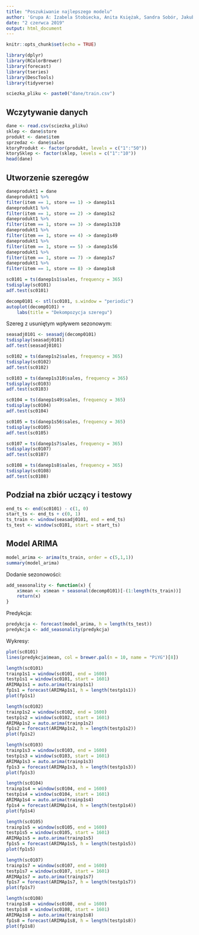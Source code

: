 ```yaml
---
title: "Poszukiwanie najlepszego modelu"
author: 'Grupa A: Izabela Stobiecka, Anita Księżak, Sandra Sobór, Jakub Bujnowicz'
date: "2 czerwca 2019"
output: html_document
---
```


```r
knitr::opts_chunk$set(echo = TRUE)
```

```r
library(dplyr)
library(RColorBrewer)
library(forecast)
library(tseries)
library(DescTools)
library(tidyverse)

sciezka_pliku <- paste0("dane/train.csv")
```

## Wczytywanie danych

```r
dane <- read.csv(sciezka_pliku)
sklep <- dane$store
produkt <- dane$item
sprzedaz <- dane$sales
ktoryProdukt <- factor(produkt, levels = c("1":"50"))
ktorySklep <- factor(sklep, levels = c("1":"10"))
head(dane)
```
## Utworzenie szeregów 
```r
daneprodukt1 = dane
daneprodukt1 %>%
filter(item == 1, store == 1) -> danep1s1
daneprodukt1 %>%
filter(item == 1, store == 2) -> danep1s2
daneprodukt1 %>%
filter(item == 1, store == 3) -> danep1s310
daneprodukt1 %>%
filter(item == 1, store == 4) -> danep1s49
daneprodukt1 %>%
filter(item == 1, store == 5) -> danep1s56
daneprodukt1 %>%
filter(item == 1, store == 7) -> danep1s7
daneprodukt1 %>%
filter(item == 1, store == 8) -> danep1s8
```

```r
sc0101 = ts(danep1s1$sales, frequency = 365)
tsdisplay(sc0101)
adf.test(sc0101)
```
```r
decomp0101 <- stl(sc0101, s.window = "periodic")
autoplot(decomp0101) +
    labs(title = "Dekompozycja szeregu")
```

Szereg z usuniętym wpływem sezonowym:
```r
seasadj0101 <- seasadj(decomp0101)
tsdisplay(seasadj0101)
adf.test(seasadj0101)
```

 
```r
sc0102 = ts(danep1s2$sales, frequency = 365)
tsdisplay(sc0102)
adf.test(sc0102)
```
```r
sc0103 = ts(danep1s310$sales, frequency = 365)
tsdisplay(sc0103)
adf.test(sc0103)
```
```r
sc0104 = ts(danep1s49$sales, frequency = 365)
tsdisplay(sc0104)
adf.test(sc0104)
```


```r
sc0105 = ts(danep1s56$sales, frequency = 365)
tsdisplay(sc0105)
adf.test(sc0105)
```

```r
sc0107 = ts(danep1s7$sales, frequency = 365)
tsdisplay(sc0107)
adf.test(sc0107)
```

```r
sc0108 = ts(danep1s8$sales, frequency = 365)
tsdisplay(sc0108)
adf.test(sc0108)

```

## Podział na zbiór uczący i testowy
```r
end_ts <- end(sc0101) - c(1, 0)
start_ts <- end_ts + c(0, 1)
ts_train <- window(seasadj0101, end = end_ts)
ts_test <- window(sc0101, start = start_ts)

```

## Model ARIMA
```r
model_arima <- arima(ts_train, order = c(5,1,1))
summary(model_arima)
```

Dodanie sezonowości:
```r
add_seasonality <- function(x) {
    x$mean <- x$mean + seasonal(decomp0101)[-(1:length(ts_train))]
    return(x)
}
```
Predykcja:
```r
predykcja <- forecast(model_arima, h = length(ts_test))
predykcja <- add_seasonality(predykcja)
```

Wykresy:
```r
plot(sc0101)
lines(predykcja$mean, col = brewer.pal(n = 10, name = "PiYG")[8])
```


```r
length(sc0101)
trainp1s1 = window(sc0101, end = 1600)
testp1s1 = window(sc0101, start = 1601)
ARIMAp1s1 = auto.arima(trainp1s1)
fp1s1 = forecast(ARIMAp1s1, h = length(testp1s1))
plot(fp1s1)

```
```r
length(sc0102)
trainp1s2 = window(sc0102, end = 1600)
testp1s2 = window(sc0102, start = 1601)
ARIMAp1s2 = auto.arima(trainp1s2)
fp1s2 = forecast(ARIMAp1s2, h = length(testp1s2))
plot(fp1s2)

```
```r
length(sc0103)
trainp1s3 = window(sc0103, end = 1600)
testp1s3 = window(sc0103, start = 1601)
ARIMAp1s3 = auto.arima(trainp1s3)
fp1s3 = forecast(ARIMAp1s3, h = length(testp1s3))
plot(fp1s3)

```

```r
length(sc0104)
trainp1s4 = window(sc0104, end = 1600)
testp1s4 = window(sc0104, start = 1601)
ARIMAp1s4 = auto.arima(trainp1s4)
fp1s4 = forecast(ARIMAp1s4, h = length(testp1s4))
plot(fp1s4)

```
```r
length(sc0105)
trainp1s5 = window(sc0105, end = 1600)
testp1s5 = window(sc0105, start = 1601)
ARIMAp1s5 = auto.arima(trainp1s5)
fp1s5 = forecast(ARIMAp1s5, h = length(testp1s5))
plot(fp1s5)

```

```r
length(sc0107)
trainp1s7 = window(sc0107, end = 1600)
testp1s7 = window(sc0107, start = 1601)
ARIMAp1s7 = auto.arima(trainp1s7)
fp1s7 = forecast(ARIMAp1s7, h = length(testp1s7))
plot(fp1s7)

```

```r
length(sc0108)
trainp1s8 = window(sc0108, end = 1600)
testp1s8 = window(sc0108, start = 1601)
ARIMAp1s8 = auto.arima(trainp1s8)
fp1s8 = forecast(ARIMAp1s8, h = length(testp1s8))
plot(fp1s8)

```
